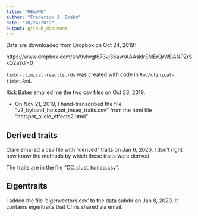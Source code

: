 ```yaml
---
title: "README"
author: "Frederick J. Boehm"
date: "10/24/2019"
output: github_document
---
```




Data are downloaded from Dropbox on Oct 24, 2019:

https://www.dropbox.com/sh/9vlwgt673vj36aw/AAAskIrEMErQrWDANPZrSxO2a?dl=0

`timbr-clinical-results.rds` was created with code in `Rmd/clinical-timbr.Rmd`.

Rick Baker emailed me the two csv files on Oct 23, 2019.

* On Nov 21, 2019, I hand-transcribed the file "v2_byhand_hotspot_tnseq_traits.csv" from the html file "hotspot_allele_effects2.html"

## Derived traits

Clare emailed a csv file with "derived" traits on Jan 6, 2020. I don't right now know the methods by which these traits were derived.

The traits are in the file "CC_clust_tomap.csv".

## Eigentraits

I added the file 'eigenvectors.csv' to the data subdir on Jan 8, 2020. It contains eigentraits that Chris shared via email.





